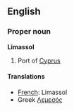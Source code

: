 ==English==

===Proper noun===
'''Limassol'''
# Port of [[Cyprus]]

====Translations====

*[[French]]: Limassol
* Greek [[Λεμεσός]]